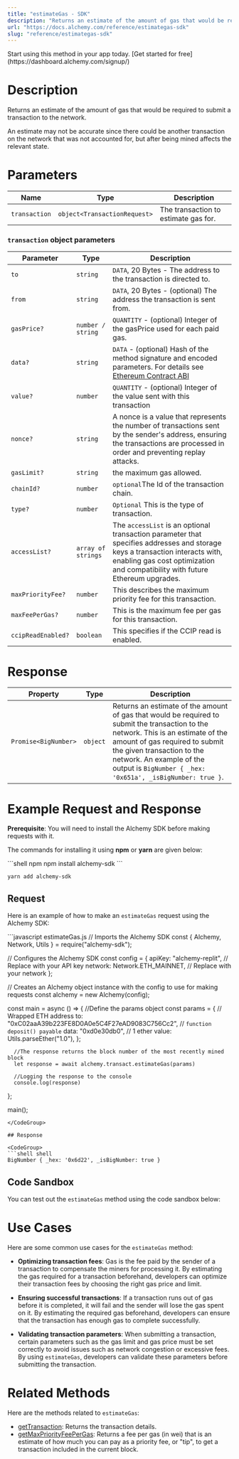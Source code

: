 ```yaml
---
title: "estimateGas - SDK"
description: "Returns an estimate of the amount of gas that would be required to submit transaction to the network. An estimate may not be accurate since there could be another transaction on the network that was not accounted for, but after being mined affects the relevant state."
url: "https://docs.alchemy.com/reference/estimategas-sdk"
slug: "reference/estimategas-sdk"
---
```


<Tip title="Don’t have an API key?" icon="star">
  Start using this method in your app today. [Get started for free](https://dashboard.alchemy.com/signup/)
</Tip>

# Description

Returns an estimate of the amount of gas that would be required to submit a transaction to the network.

An estimate may not be accurate since there could be another transaction on the network that was not accounted for, but after being mined affects the relevant state.

# Parameters

| Name          | Type                         | Description                          |
| ------------- | ---------------------------- | ------------------------------------ |
| `transaction` | `object<TransactionRequest>` | The transaction to estimate gas for. |

### `transaction` object parameters

| Parameter          | Type               | Description                                                                                                                                                                                                   |
| ------------------ | ------------------ | ------------------------------------------------------------------------------------------------------------------------------------------------------------------------------------------------------------- |
| `to`               | `string`           | `DATA`, 20 Bytes - The address to the transaction is directed to.                                                                                                                                             |
| `from`             | `string`           | `DATA`, 20 Bytes - (optional) The address the transaction is sent from.                                                                                                                                       |
| `gasPrice?`        | `number / string`  | `QUANTITY` - (optional) Integer of the gasPrice used for each paid gas.                                                                                                                                       |
| `data?`            | `string`           | `DATA` - (optional) Hash of the method signature and encoded parameters. For details see [Ethereum Contract ABI](https://docs.soliditylang.org/en/v0.7.0/abi-spec.html)                                       |
| `value?`           | `number`           | `QUANTITY` - (optional) Integer of the value sent with this transaction                                                                                                                                       |
| `nonce?`           | `string`           | A nonce is a value that represents the number of transactions sent by the sender's address, ensuring the transactions are processed in order and preventing replay attacks.                                   |
| `gasLimit?`        | `string`           | the maximum gas allowed.                                                                                                                                                                                      |
| `chainId?`         | `number`           | `optional`The Id of the transaction chain.                                                                                                                                                                    |
| `type?`            | `number`           | `Optional` This is the type of transaction.                                                                                                                                                                   |
| `accessList?`      | `array of strings` | The `accessList` is an optional transaction parameter that specifies addresses and storage keys a transaction interacts with, enabling gas cost optimization and compatibility with future Ethereum upgrades. |
| `maxPriorityFee?`  | `number`           | This describes the maximum priority fee for this transaction.                                                                                                                                                 |
| `maxFeePerGas?`    | `number`           | This is the maximum fee per gas for this transaction.                                                                                                                                                         |
| `ccipReadEnabled?` | `boolean`          | This specifies if the CCIP read is enabled.                                                                                                                                                                   |

# Response

| Property             | Type     | Description                                                                                                                                                                                                                                                                                 |
| -------------------- | -------- | ------------------------------------------------------------------------------------------------------------------------------------------------------------------------------------------------------------------------------------------------------------------------------------------- |
| `Promise<BigNumber>` | `object` | Returns an estimate of the amount of gas that would be required to submit the transaction to the network. This is an estimate of the amount of gas required to submit the given transaction to the network. An example of the output is `BigNumber { _hex: '0x651a', _isBigNumber: true }`. |

# Example Request and Response

**Prerequisite**: You will need to install the Alchemy SDK before making requests with it.

The commands for installing it using **npm** or **yarn** are given below:

<CodeGroup>
  ```shell npm
  npm install alchemy-sdk
  ```

  ```shell yarn
  yarn add alchemy-sdk
  ```
</CodeGroup>

## Request

Here is an example of how to make an `estimateGas` request using the Alchemy SDK:

<CodeGroup>
  ```javascript estimateGas.js
  // Imports the Alchemy SDK
  const { Alchemy, Network, Utils } = require("alchemy-sdk");

  // Configures the Alchemy SDK
  const config = {
      apiKey: "alchemy-replit", // Replace with your API key
      network: Network.ETH_MAINNET, // Replace with your network
  };

  // Creates an Alchemy object instance with the config to use for making requests
  const alchemy = new Alchemy(config);

  const main = async () => {
      //Define the params object
      const params = {
          // Wrapped ETH address
          to: "0xC02aaA39b223FE8D0A0e5C4F27eAD9083C756Cc2",
          // `function deposit() payable`
          data: "0xd0e30db0",
          // 1 ether
          value: Utils.parseEther("1.0"),
      };

      //The response returns the block number of the most recently mined block
      let response = await alchemy.transact.estimateGas(params)

      //Logging the response to the console
      console.log(response)
  };

  main();
  ```
</CodeGroup>

## Response

<CodeGroup>
  ```shell shell
  BigNumber { _hex: '0x6d22', _isBigNumber: true }
  ```
</CodeGroup>

## Code Sandbox

You can test out the `estimateGas` method using the code sandbox below:

# Use Cases

Here are some common use cases for the `estimateGas` method:

* **Optimizing transaction fees**: Gas is the fee paid by the sender of a transaction to compensate the miners for processing it. By estimating the gas required for a transaction beforehand, developers can optimize their transaction fees by choosing the right gas price and limit.

* **Ensuring successful transactions**: If a transaction runs out of gas before it is completed, it will fail and the sender will lose the gas spent on it. By estimating the required gas beforehand, developers can ensure that the transaction has enough gas to complete successfully.

* **Validating transaction parameters**: When submitting a transaction, certain parameters such as the gas limit and gas price must be set correctly to avoid issues such as network congestion or excessive fees. By using `estimateGas`, developers can validate these parameters before submitting the transaction.

# Related Methods

Here are the methods related to `estimateGas`:

* [getTransaction](/reference/getTransaction-sdktransaction): Returns the transaction details.
* [getMaxPriorityFeePerGas](/reference/getmaxpriorityfeepergas-sdk): Returns a fee per gas (in wei) that is an estimate of how much you can pay as a priority fee, or "tip", to get a transaction included in the current block.

